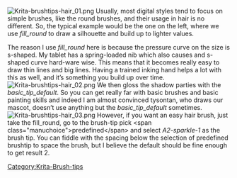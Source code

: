 [[File:Krita-brushtips-hair 01.png|center]]
Usually, most digital styles tend to focus on simple brushes, like the round brushes, and their usage in hair is no different. So, the typical example would be the one on the left, where we use ''fill_round'' to draw a silhouette and build up to lighter values.

The reason I use ''fill_round'' here is because the pressure curve on the size is s-shaped. My tablet has a spring-loaded nib which also causes and s-shaped curve hard-ware wise. This means that it becomes really easy to draw thin lines and big lines. Having a trained inking hand helps a lot with this as well, and it’s something you build up over time.
[[File:Krita-brushtips-hair 02.png|center]]
We then gloss the shadow parties with the ''basic_tip_default''. So you can get really far with basic brushes and basic painting skills and indeed I am almost convinced tysontan, who draws our mascot, doesn’t use anything but the ''basic_tip_default'' sometimes. 
[[File:Krita-brushtips-hair 03.png|center]]
However, if you want an easy hair brush, just take the fill_round, go to the brush-tip pick &lt;span class="manuchoice">predefined&lt;/span> and select ''A2-sparkle-1'' as the brush tip. You can fiddle with the spacing below the selection of predefined brushtip to space the brush, but I believe the default should be fine enough to get result 2.

[[Category:Krita-Brush-tips]]
